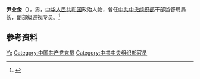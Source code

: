 '''尹业金'''（{{bd|？|}}），男，[[中华人民共和国|中华人民共和国]]政治人物，曾任[[中共中央组织部|中共中央组织部]]干部监督局局长，副部级巡视专员。<ref>{{Cite journal|url=https://kns.cnki.net/kcms/detail/detail.aspx?dbcode=CJFD&dbname=CJFD2001&filename=LDKI200102009&v=esMizHTdIPpBwKK00c8bWWHMwephihGZqnlOgHbcElAJBNmEdC7iEduuNqepv5Dh|title=干部监督工作的积极探索 组织人事工作者的重要参考 《新形势下干部监督工作实践与探索》出版 中共中央组织部干部监督局局长尹业金担任该书主编|author=|year=2001|issue=02|issn=|journal=领导科学|doi=}}</ref>

== 参考资料 ==
{{reflist}}

{{Authority control}}
{{DEFAULTSORT:Yin尹}}
[[Category:尹姓|Ye]]
[[Category:中国共产党党员|Category:中国共产党党员]]
[[Category:中共中央组织部官员|Category:中共中央组织部官员]]

{{中国人物小作品}}